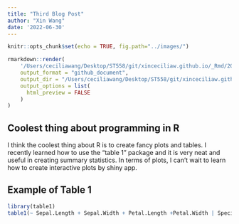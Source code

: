 ```yaml
---
title: "Third Blog Post"
author: "Xin Wang"
date: '2022-06-30'
---
```


```r
knitr::opts_chunk$set(echo = TRUE, fig.path="../images/")
```

```r
rmarkdown::render(
    '/Users/ceciliawang/Desktop/ST558/git/xinceciliaw.github.io/_Rmd/2022-06-30-third-blog-post.Rmd', 
    output_format = "github_document",
    output_dir = "/Users/ceciliawang/Desktop/ST558/git/xinceciliaw.github.io/_posts",
    output_options = list(
      html_preview = FALSE
    )
)
```


## Coolest thing about programming in R

I think the coolest thing about R is to create fancy plots and tables. I recently learned how to use the "table 1" package and it is very neat and useful in creating summary statistics. In terms of plots, I can't wait to learn how to create interactive plots by shiny app. 

## Example of Table 1 

```r
library(table1)
table1(~ Sepal.Length + Sepal.Width + Petal.Length +Petal.Width | Species, data = iris)
```



